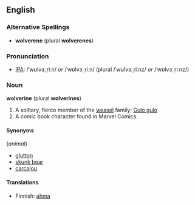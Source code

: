 ==English==
===Alternative Spellings===
* '''wolverene''' (plural '''wolverenes''')

===Pronunciation===
* [[Wiktionary:Pronunciation_key|IPA]]: /ˈwʊlvɜːˌriːn/ ''or'' /ˈwɒlvɜːˌriːn/ (plural /ˈwʊlvɜːˌriːnz/ ''or'' /ˈwɒlvɜːˌriːnz/)

===Noun===
'''wolverine'''  (plural '''wolverines''')
# A solitary, fierce member of the [[weasel]] family; [[Gulo gulo]]
# A comic book character found in Marvel Comics.

====Synonyms====
(''animal'')
* [[glutton]]
* [[skunk bear]]
* [[carcajou]]

====Translations====
*Finnish: [[ahma]]